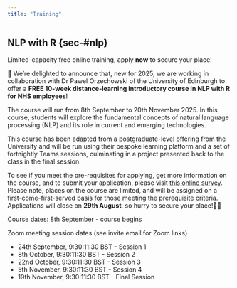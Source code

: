 ```yaml
---
title: "Training"
---
```


## NLP with R {sec-#nlp}

::: {.callout-warning}

Limited-capacity free online training, apply **now** to secure your place!

:::

🎉 We're delighted to announce that, new for 2025, we are working in collaboration with Dr Pawel Orzechowski of the University of Edinburgh to offer a **FREE 10-week distance-learning introductory course in NLP with R for NHS employees**!

The course will run from 8th September to 20th November 2025.
In this course, students will explore the fundamental concepts of natural language processing (NLP) and its role in current and emerging technologies. 

This course has been adapted from a postgraduate-level offering from the University and will be run using their bespoke learning platform and a set of fortnightly Teams sessions, culminating in a project presented back to the class in the final session. 

To see if you meet the pre-requisites for applying, get more information on the course, and to submit your application, please visit [this online survey](https://www.smartsurvey.co.uk/s/WDIHWG/).  Please note, places on the course are limited, and will be assigned on a first-come-first-served basis for those meeting the prerequisite criteria. 
Applications will close on **29th August**, so hurry to secure your place!🏃‍♀️

Course dates:
8th September - course begins

Zoom meeting session dates (see invite email for Zoom links)

- 24th September, 9:30:11:30 BST - Session 1
- 8th October, 9:30:11:30 BST - Session 2
- 22nd October, 9:30:11:30 BST - Session 3
- 5th November, 9:30:11:30 BST - Session 4
- 19th November, 9:30:11:30 BST - Final Session
